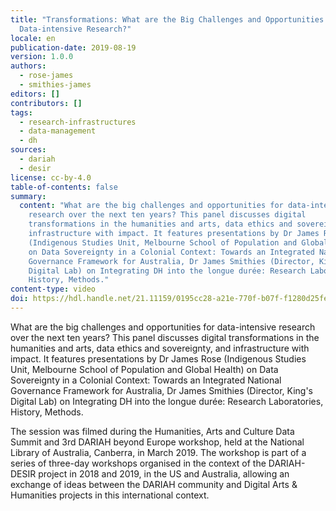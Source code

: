 ```yaml
---
title: "Transformations: What are the Big Challenges and Opportunities for
  Data-intensive Research?"
locale: en
publication-date: 2019-08-19
version: 1.0.0
authors:
  - rose-james
  - smithies-james
editors: []
contributors: []
tags:
  - research-infrastructures
  - data-management
  - dh
sources:
  - dariah
  - desir
license: cc-by-4.0
table-of-contents: false
summary:
  content: "What are the big challenges and opportunities for data-intensive
    research over the next ten years? This panel discusses digital
    transformations in the humanities and arts, data ethics and sovereignty, and
    infrastructure with impact. It features presentations by Dr James Rose
    (Indigenous Studies Unit, Melbourne School of Population and Global Health)
    on Data Sovereignty in a Colonial Context: Towards an Integrated National
    Governance Framework for Australia, Dr James Smithies (Director, King's
    Digital Lab) on Integrating DH into the longue durée: Research Laboratories,
    History, Methods."
content-type: video
doi: https://hdl.handle.net/21.11159/0195cc28-a21e-770f-b07f-f1280d25fe85
---
```

What are the big challenges and opportunities for data-intensive research over the next ten years? This panel discusses digital transformations in the humanities and arts, data ethics and sovereignty, and infrastructure with impact. It features presentations by Dr James Rose (Indigenous Studies Unit, Melbourne School of Population and Global Health) on Data Sovereignty in a Colonial Context: Towards an Integrated National Governance Framework for Australia, Dr James Smithies (Director, King's Digital Lab) on Integrating DH into the longue durée: Research Laboratories, History, Methods.

The session was filmed during the Humanities, Arts and Culture Data Summit and 3rd DARIAH beyond Europe workshop, held at the National Library of Australia, Canberra, in March 2019. The workshop is part of a series of three-day workshops organised in the context of the DARIAH-DESIR project in 2018 and 2019, in the US and Australia, allowing an exchange of ideas between the DARIAH community and Digital Arts & Humanities projects in this international context.

<VideoCard provider="youtube" id="7f1VZbEOr44" title="Transformations" src="/assets/content/assets/en/resources/hosted/transformations-what-are-the-big-challenges-and-opportunities-for-data-intensive-research/transformations.png" subtitle="What are the Big Challenges and Opportunities for Data-intensive Research?" />
